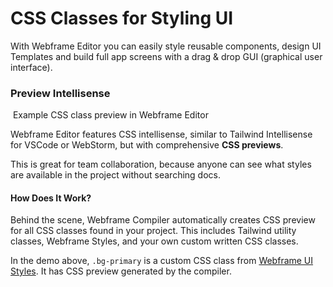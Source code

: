 
# CSS Classes for Styling UI

With Webframe Editor you can easily style reusable components, design UI Templates and build full app screens with a drag & drop GUI (graphical user interface).

### Preview Intellisense

<View className='debossed center padding-largest radius margin-v'>
  <Image className='radius box-shadow-large' name='css-class-preview.png' style={{maxWidth: 'min(700px, 100%)'}} />
  Example CSS class preview in Webframe Editor
</View>

Webframe Editor features CSS intellisense, similar to Tailwind Intellisense for VSCode or WebStorm, but with comprehensive **CSS previews**.

This is great for team collaboration, because anyone can see what styles are available in the project without searching docs.

#### How Does It Work?

Behind the scene, Webframe Compiler automatically creates CSS preview for all CSS classes found in your project. This includes Tailwind utility classes, Webframe Styles, and your own custom written CSS classes.

In the demo above, `.bg-primary` is a custom CSS class from [Webframe UI Styles](/docs/ui/styles). It has CSS preview generated by the compiler.
